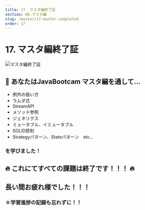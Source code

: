 ```yaml
---
title: 17. マスタ編終了証
section: 06.マスタ編
slug: /master/17-master-completed
order: 17
---
```


# 17. マスタ編終了証

![マスタ編終了証](./completed_certification.png)

## 🥇 あなたはJavaBootcam マスタ編を通して…

- 例外の扱い方
- ラムダ式
- StreamAPI
- メソッド参照
- ジェネリクス　
- ミュータブル、イミュータブル
- SOLID原則
- Strategyパターン、Stateパターン　etc...

### を学びました！



## 🔥 これにてすべての課題は終了です！！！ 🔥
##  長い間お疲れ様でした！！！

### ☆学習進捗の記録も忘れずに！！


